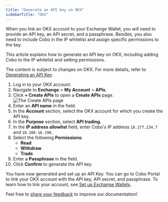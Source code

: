 ```yaml
---
title: "Generate an API key on OKX"
sidebarTitle: "OKX"
---
```


When you link an OKX account to your Exchange Wallet, you will need to provide an API key, an API secret, and a passphrase. Besides, you also need to include Cobo in the IP whitelist and assign specific permissions to the key.

This article explains how to generate an API key on OKX, including adding Cobo to the IP whitelist and setting permissions.

<Note>The content is subject to changes on OKX. For more details, refer to <a href="https://www.okx.com/docs-v5/en/#overview-v5-api-key-creation">Generating an API Key</a>.</Note>

1. Log in to your OKX account.
2. Navigate to **Exchange** > **My Account** > **APIs**.
3. Click **+ Create APIs** to open a **Create APIs** page.
    <img src="/en/images/exchange-wallet/okx.png" className="screenshot_modal" alt="The Create APIs page" />
4. Enter an **API name** in the field.
5. In the **Account** section, select the OKX account for which you create the API key.
6. In the **Purpose** section, select **API trading**.
7. In the **IP address allowlist** field, enter Cobo's IP address `18.177.234.7` and `18.180.16.190`.
8. Select the following **Permissions**:
    - **Read**
    - **Withdraw**
    - **Trade**
9. Enter a **Passphrase** in the field.
8. Click **Confirm** to generate the API key.

You have now generated and set up an API Key. You can go to Cobo Portal to link your OKX account with the API key, API secret, and passphrase. To learn how to link your account, see [Set up Exchange Wallets](/en/portal/exchange-wallets/set-up). 

<Tip>Feel free to [share your feedback](https://forms.zohopublic.com/cobo/form/DocumentFeedbackForm/formperma/QvLOhxJv1_JMsJ-1dleZ8Itb_7rzN-LtgvsDdxosoVI?referrername=manuals) to improve our documentation!</Tip>